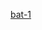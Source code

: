 {{User language-0|bat|这个用户'''[[:Category:bat-0 使用者|無法]]'''理解'''[[:Category:bat 使用者|批处理]]'''（或不想用批处理）。|批处理}}<noinclude>[[Category:程式用戶框模板|bat-1]]</noinclude>